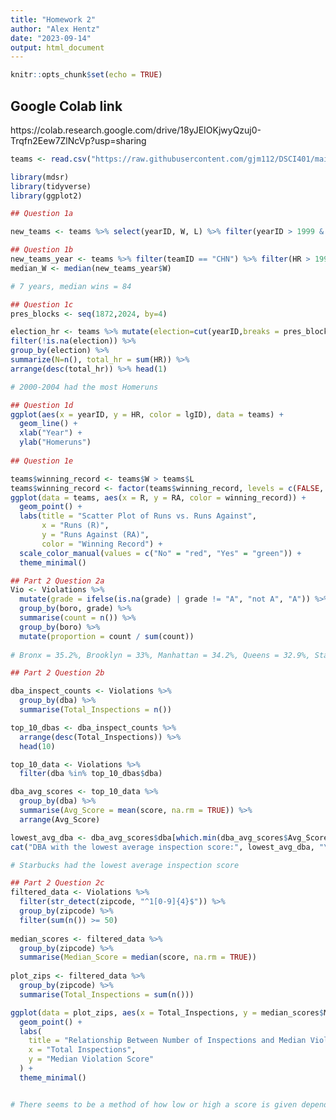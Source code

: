 ---
title: "Homework 2"
author: "Alex Hentz"
date: "2023-09-14"
output: html_document
---

```{r setup, include=FALSE}
knitr::opts_chunk$set(echo = TRUE)
```


## Google Colab link
https://colab.research.google.com/drive/18yJEIOKjwyQzuj0-Trqfn2Eew7ZlNcVp?usp=sharing


```{r}
teams <- read.csv("https://raw.githubusercontent.com/gjm112/DSCI401/main/data/Teams.csv")

library(mdsr)
library(tidyverse)
library(ggplot2)

```

```{r}
## Question 1a

new_teams <- teams %>% select(yearID, W, L) %>% filter(yearID > 1999 & yearID <2010)

## Question 1b
new_teams_year <- teams %>% filter(teamID == "CHN") %>% filter(HR > 199) %>% group_by(yearID)
median_W <- median(new_teams_year$W)

# 7 years, median wins = 84

## Question 1c
pres_blocks <- seq(1872,2024, by=4)

election_hr <- teams %>% mutate(election=cut(yearID,breaks = pres_blocks),right=F) %>% 
filter(!is.na(election)) %>% 
group_by(election) %>% 
summarize(N=n(), total_hr = sum(HR)) %>% 
arrange(desc(total_hr)) %>% head(1)

# 2000-2004 had the most Homeruns

## Question 1d
ggplot(aes(x = yearID, y = HR, color = lgID), data = teams) +
  geom_line() +
  xlab("Year") +
  ylab("Homeruns")
  
## Question 1e

teams$winning_record <- teams$W > teams$L
teams$winning_record <- factor(teams$winning_record, levels = c(FALSE, TRUE), labels = c("No", "Yes"))
ggplot(data = teams, aes(x = R, y = RA, color = winning_record)) +
  geom_point() +
  labs(title = "Scatter Plot of Runs vs. Runs Against",
       x = "Runs (R)",
       y = "Runs Against (RA)",
       color = "Winning Record") +
  scale_color_manual(values = c("No" = "red", "Yes" = "green")) +
  theme_minimal()
```

```{r}
## Part 2 Question 2a
Vio <- Violations %>%
  mutate(grade = ifelse(is.na(grade) | grade != "A", "not A", "A")) %>%
  group_by(boro, grade) %>%
  summarise(count = n()) %>%
  group_by(boro) %>%
  mutate(proportion = count / sum(count))
  
# Bronx = 35.2%, Brooklyn = 33%, Manhattan = 34.2%, Queens = 32.9%, Staten Island = 36.2%

## Part 2 Question 2b

dba_inspect_counts <- Violations %>%
  group_by(dba) %>%
  summarise(Total_Inspections = n())

top_10_dbas <- dba_inspect_counts %>%
  arrange(desc(Total_Inspections)) %>%
  head(10)

top_10_data <- Violations %>%
  filter(dba %in% top_10_dbas$dba)

dba_avg_scores <- top_10_data %>%
  group_by(dba) %>%
  summarise(Avg_Score = mean(score, na.rm = TRUE)) %>%
  arrange(Avg_Score)

lowest_avg_dba <- dba_avg_scores$dba[which.min(dba_avg_scores$Avg_Score)]
cat("DBA with the lowest average inspection score:", lowest_avg_dba, "\n")

# Starbucks had the lowest average inspection score

## Part 2 Question 2c
filtered_data <- Violations %>%
  filter(str_detect(zipcode, "^1[0-9]{4}$")) %>%
  group_by(zipcode) %>%
  filter(sum(n()) >= 50)
  
median_scores <- filtered_data %>%
  group_by(zipcode) %>%
  summarise(Median_Score = median(score, na.rm = TRUE))
  
plot_zips <- filtered_data %>%
  group_by(zipcode) %>%
  summarise(Total_Inspections = sum(n()))

ggplot(data = plot_zips, aes(x = Total_Inspections, y = median_scores$Median_Score)) +
  geom_point() +
  labs(
    title = "Relationship Between Number of Inspections and Median Violation Score",
    x = "Total Inspections",
    y = "Median Violation Score"
  ) +
  theme_minimal()


# There seems to be a method of how low or high a score is given depending on how many inspections have occured. Also there are a few outliers which raise questions about where those scores are coming from. 
```

